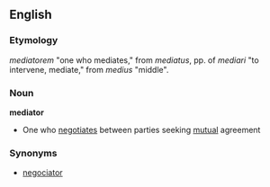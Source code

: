 == English ==
===Etymology===
{{LL.}} ''mediatorem'' "one who mediates," from ''mediatus'', pp. of ''mediari'' "to intervene, mediate," from {{L.}} ''medius'' "middle".
=== Noun ===
'''mediator'''
*One who [[negotiate]]s between parties seeking [[mutual]] agreement

===Synonyms===
*[[negociator]]